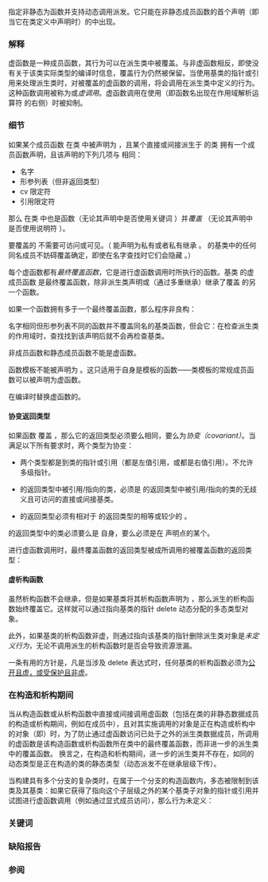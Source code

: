 {{title|{{tt|virtual}} 函数说明符}}
{{cpp/language/classes/navbar}}

指定非静态{{rlp|member functions|成员函数}}为{{i|虚}}函数并支持动态调用派发。它只能在非静态成员函数的首个声明（即当它在类定义中声明时）的{{spar sep|声明说明符序列}}中出现。

===解释===
虚函数是一种成员函数，其行为可以在派生类中被覆盖。与非虚函数相反，即使没有关于该类实际类型的编译时信息，覆盖行为仍然被保留。当使用基类的指针或引用来处理派生类时，对被覆盖的虚函数的调用，将会调用在派生类中定义的行为。这种函数调用被称为{{i|虚函数调用}}或''虚调用''。虚函数调用在使用{{rlp|lookup|有限定名字查找}}（即函数名出现在作用域解析运算符 {{tt|::}} 的右侧）时被抑制。

{{example|code=
#include &lt;iostream&gt;

struct Base
{
    virtual void f()
    {
        std::cout &lt;&lt; "基\n";
    }
};

struct Derived : Base
{
    void f() override // 'override' 可选
    {
        std::cout &lt;&lt; "派生\n";
    }
};

int main()
{
    Base b;
    Derived d;

    // 通过引用调用虚函数
    Base&amp; br = b; // br 的类型是 Base&amp;
    Base&amp; dr = d; // dr 的类型也是 Base&amp;
    br.f(); // 打印 "基"
    dr.f(); // 打印 "派生"

    // 通过指针调用虚函数
    Base* bp = &amp;b; // bp 的类型是 Base*
    Base* dp = &amp;d; // dp 的类型也是 Base*
    bp-&gt;f(); // 打印 "基"
    dp-&gt;f(); // 打印 "派生"

    // 非虚函数调用
    br.Base::f(); // 打印 "基"
    dr.Base::f(); // 打印 "基"
}
}}

===细节===
如果某个成员函数 {{tt|vf}} 在类 {{tt|Base}} 中被声明为 {{tt|virtual}}，且某个直接或间接派生于 {{tt|Base}} 的类 {{tt|Derived}} 拥有一个成员函数声明，且该声明的下列几项与 {{tt|vf}} 相同：
* 名字
* 形参列表（但非返回类型）
* cv 限定符
* 引用限定符
那么 {{tt|vf}} 在类 {{tt|Derived}} 中也是{{i|虚}}函数（无论其声明中是否使用关键词 {{tt|virtual}}）并''覆盖'' {{tt|Base::vf}}（无论其声明中是否使用说明符 {{tt|override}}）。

要覆盖的 {{tt|Base::vf}} 不需要可访问或可见。（{{tt|Base::vf}} 能声明为私有或者私有继承 {{tt|Base}}。 {{tt|Derived}} 的基类中的任何同名成员不妨碍覆盖确定，即使在名字查找时它们会隐藏 {{tt|Base::vf}}。）

{{source|1=
class B
{
    virtual void do_f(); // 私有成员
public:
    void f() { do_f(); } // 公开接口
};

struct D : public B
{
    void do_f() override; // 覆盖 B::do_f
};

int main()
{
    D d;
    B* bp = &amp;d;
    bp-&gt;f(); // 内部调用 D::do_f();
}
}}

每个虚函数都有''最终覆盖函数''，它是进行虚函数调用时所执行的函数。基类 {{tt|Base}} 的虚成员函数 {{tt|vf}} 是最终覆盖函数，除非派生类声明或（通过多重继承）继承了覆盖 {{tt|vf}} 的另一个函数。

{{source|1=
struct A { virtual void f(); };     // A::f 是虚函数
struct B : A { void f(); };         // B 中的 B::f 覆盖 A::f
struct C : virtual B { void f(); }; // C 中的 C::f 覆盖 A::f

struct D : virtual B {}; // D 不引入覆盖函数，最终覆盖函数是 B::f

struct E : C, D          // E 不引入覆盖函数，最终覆盖函数是 C::f
{
    using A::f; // 非函数声明，只为了让 A::f 能被查找到
};

int main()
{
    E e;
    e.f();    // 虚调用 e 中的最终覆盖函数 C::f
    e.E::f(); // 非虚调用调用在 E 中可见的 A::f
}
}}

如果一个函数拥有多于一个最终覆盖函数，那么程序非良构：
{{source|1=
struct A
{
    virtual void f();
};

struct VB1 : virtual A
{
    void f(); // 覆盖 A::f
};

struct VB2 : virtual A
{
    void f(); // 覆盖 A::f
};

// struct Error : VB1, VB2
// {
//     // 错误：A::f 在 Error 中拥有两个最终覆盖函数
// };

struct Okay : VB1, VB2
{
    void f(); // OK：这是 A::f 的最终覆盖函数
};

struct VB1a : virtual A {}; // 不声明覆盖函数

struct Da : VB1a, VB2
{
    // 在 Da 中，A::f 的最终覆盖函数是 VB2::f
};
}}

名字相同但形参列表不同的函数并不覆盖同名的基类函数，但会{{i|隐藏}}它：在{{rlp|lookup|无限定名字查找}}检查派生类的作用域时，查找找到该声明后就不会再检查基类。

{{source|1=
struct B
{
    virtual void f();
};

struct D : B
{
    void f(int); // D::f 隐藏 B::f（错误的形参列表）
};

struct D2 : D
{
    void f(); // D2::f 覆盖 B::f（不管它是否可见）
};

int main()
{
    B b;
    B&amp; b_as_b = b;
    
    D d;
    B&amp; d_as_b = d;
    D&amp; d_as_d = d;
    
    D2 d2;
    B&amp; d2_as_b = d2;
    D&amp; d2_as_d = d2;
    
    b_as_b.f();  // 调用 B::f()
    d_as_b.f();  // 调用 B::f()
    d2_as_b.f(); // 调用 D2::f()

    d_as_d.f();  // 错误：D 中的查找只找到 f(int)
    d2_as_d.f(); // 错误：D 中的查找只找到 f(int)
}
}}

{{rev begin}}
{{rev|since=c++11|
如果函数以说明符 {{tt|override}} 声明，但不覆盖任何虚函数，那么程序非良构：
{{source|1=
struct B
{
    virtual void f(int);
};

struct D : B
{
    virtual void f(int) override;  // OK，D::f(int) 覆盖 B::f(int)
    virtual void f(long) override; // 错误：f(long) 不覆盖 B::f(int)
};
}}

如果函数以说明符 {{tt|final}} 声明，而被另一函数试图覆盖，那么程序非良构：
{{source|1=
struct B
{
    virtual void f() const final;
};

struct D : B
{
    void f() const; // 错误：D::f 试图覆盖 final B::f
};
}}
}}
{{rev end}}

非成员函数和静态成员函数不能是虚函数。

函数模板不能被声明为 {{tt|virtual}}。这只适用于自身是模板的函数——类模板的常规成员函数可以被声明为虚函数。

{{rrev|since=c++20|
虚函数（无论是声明为 virtual 者还是覆盖函数）不能有任何关联约束。
{{source|1=
struct A
{
    virtual void f() requires true; // 错误：受约束的虚函数
};
}}

{{rlpt|consteval}} 虚函数不能覆盖非 {{tt|consteval}} 虚函数或被它覆盖。
}}

在编译时替换虚函数的{{rlp|default arguments|默认实参}}。

====协变返回类型====
如果函数 {{tt|Derived::f}} 覆盖 {{tt|Base::f}}，那么它的返回类型必须要么相同，要么为''协变（covariant）''。当满足以下所有要求时，两个类型为协变：

* 两个类型都是到类的指针或引用（都是左值引用，或都是右值引用）。不允许多级指针。
* {{tt|Base::f()}} 的返回类型中被引用/指向的类，必须是 {{tt|Derived::f()}} 的返回类型中被引用/指向的类的无歧义且可访问的直接或间接基类。
* {{tt|Derived::f()}} 的返回类型必须有相对于 {{tt|Base::f()}} 的返回类型的相等或较少的 {{rlp|cv|cv 限定}}。

{{tt|Derived::f}} 的返回类型中的类必须要么是 {{tt|Derived}} 自身，要么必须是在 {{tt|Derived::f}} 声明点的某个{{rlp|incomplete type|完整类型}}。

进行虚函数调用时，最终覆盖函数的返回类型被{{rlp|implicit conversion|隐式转换}}成所调用的被覆盖函数的返回类型：

{{source|1=
class B {};

struct Base
{
    virtual void vf1();
    virtual void vf2();
    virtual void vf3();
    virtual B* vf4();
    virtual B* vf5();
};

class D : private B
{
    friend struct Derived; // 在 Derived 中，B 是 D 的可访问基类
};

class A; // 前置声明的类是不完整类型

struct Derived : public Base
{
    void vf1();    // 虚函数，覆盖 Base::vf1()
    void vf2(int); // 非虚函数，隐藏 Base::vf2()
//  char vf3();    // 错误：覆盖 Base::vf3，但具有不同且非协变的返回类型
    D* vf4();      // 覆盖 Base::vf4() 并具有协变的返回类型
//  A* vf5();      // 错误：A 是不完整类型
};

int main()
{
    Derived d;
    Base&amp; br = d;
    Derived&amp; dr = d;

    br.vf1(); // 调用 Derived::vf1()
    br.vf2(); // 调用 Base::vf2()
//  dr.vf2(); // 错误：vf2(int) 隐藏 vf2()

    B* p = br.vf4(); // 调用 Derived::vf4() 并将结果转换为 B*
    D* q = dr.vf4(); // 调用 Derived::vf4() 但不将结果转换为 B*
}
}}

====虚析构函数====
虽然析构函数不会继承，但是如果基类将其析构函数声明为 {{tt|virtual}}，那么派生的析构函数始终覆盖它。这样就可以通过指向基类的指针 delete 动态分配的多态类型对象。

{{source|1=
class Base
{
public:
    virtual ~Base() { /* 释放 Base 的资源 */ }
};

class Derived : public Base
{
    ~Derived() { /* 释放 Derived 的资源 */ }
};

int main()
{
    Base* b = new Derived;
    delete b; // 进行对 Base::~Base() 的虚函数调用
              // 由于它是虚函数，因此它调用的是 Derived::~Derived()，
              // 这就能释放派生类的资源，然后遵循通常的析构顺序
              // 调用 Base::~Base()
}
}}

此外，如果基类的析构函数非虚，则通过指向该基类的指针删除派生类对象是''未定义行为''，无论不调用派生的析构函数时是否会导致资源泄漏{{rev inl|since=c++20|，除非选择的解分配函数是销毁的 {{lc|operator delete}}}}。

一条有用的方针是，凡是当涉及 delete 表达式{{rev inl|since=c++11|，例如在 {{lc|std::unique_ptr}} 中隐式使用}}时，任何基类的析构函数必须为[https://github.com/isocpp/CppCoreGuidelines/blob/master/CppCoreGuidelines.md#discussion-make-base-class-destructors-public-and-virtual-or-protected-and-nonvirtual 公开且虚，或受保护且非虚]。

===在构造和析构期间===
当从构造函数或从析构函数中直接或间接调用虚函数（包括在类的非静态数据成员的构造或析构期间，例如在成员{{rlp|initializer list|初始化式列表}}中），且对其实施调用的对象是正在构造或析构中的对象（即{{c|*this}}）时，为了防止通过虚函数访问已处于{{rlp|lifetime|生存期}}之外的派生类数据成员，所调用的虚函数是该构造函数或析构函数所在类中的最终覆盖函数，而非进一步的派生类中的覆盖函数。 
换言之，在构造和析构期间，进一步的派生类并不存在，如同{{c|*this}}的动态类型是正在构造的类的静态类型（动态派发不在继承层级下传）。

当构建具有多个分支的复杂类时，在属于一个分支的构造函数内，多态被限制到该类及其基类：如果它获得了指向这个子层级之外的某个基类子对象的指针或引用并试图进行虚函数调用（例如通过显式成员访问），那么行为未定义：

{{source|1=
struct V
{
    virtual void f();
    virtual void g();
};

struct A : virtual V
{
    virtual void f(); // 在 A 中，V::f 的最终覆盖函数是 A::f
};

struct B : virtual V
{
    virtual void g(); // 在 B 中，V::g 的最终覆盖函数是 B::g
    B(V*, A*);
};

struct D : A, B
{
    virtual void f(); // 在 D 中，V::f 的最终覆盖函数是 D::f
    virtual void g(); // 在 D 中，V::g 的最终覆盖函数是 D::g

    // 注意：A 在 B 之前初始化
    D() : B((A*) this, this) {}
};

// B 的构造函数，从 D 的构造函数调用 
B::B(V* v, A* a)
{
    f(); // 对 V::f 的虚调用（尽管 D 拥有最终覆盖函数，D 也不存在）
    g(); // 对 B::g 的虚调用，在 B 中是最终覆盖函数

    v-&gt;g(); // v 的类型 V 是 B 的基类，虚调用像之前一样调用 B::g

    a-&gt;f(); // a 的类型 A 不是 B 的基类，它属于层级中的不同分支。
            // 尝试通过这个分支进行虚调用导致未定义行为，
            // 即使此时 A 已完成构造
            // （它在 B 之前构造，因为它在 D 的基类列表中在 B 前面出现）
            // 实践中，对 A::f 的虚调用会试图使用 B 的虚成员函数表，
            // 因为它在 B 的构造期间是活跃的
}
}}

===关键词===
{{ltt|cpp/keyword/virtual}}

===缺陷报告===
{{dr list begin}}
{{dr list item|wg=cwg|dr=258|std=C++98|before=派生类的非 const 成员函数可能会因为它的基类的 const 成员虚函数也变成虚函数|after=虚拟性也要求 cv 限定性一致}}
{{dr list item|wg=cwg|dr=477|std=C++98|before=友元声明可以包含 {{c/core|virtual}} 说明符|after=禁止这种情况}}
{{dr list item|wg=cwg|dr=1516|std=C++98|before=未提供术语“虚函数调用”和“虚调用”的定义|after=已提供}}
{{dr list end}}

===参阅===
{{dsc begin}}
{{dsc|{{rlp|derived_class|派生类与继承模式}}}}
{{dsc inc|cpp/language/dsc override}}
{{dsc inc|cpp/language/dsc final}}
{{dsc end}}

{{langlinks|de|en|es|fr|it|ja|pt|ru}}